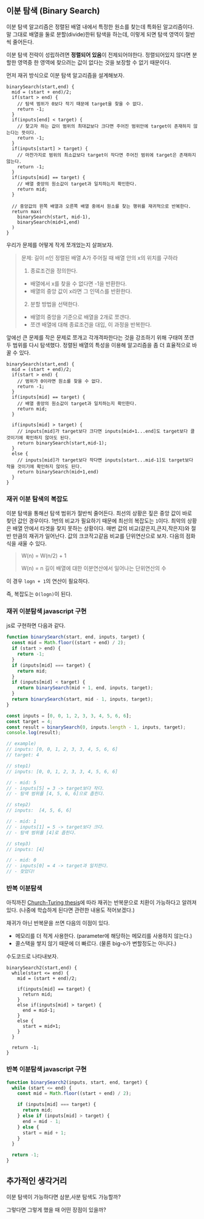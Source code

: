 ## 이분 탐색 (Binary Search)

이분 탐색 알고리즘은 정렬된 배열 내에서 특정한 원소를 찾는데 특화된 알고리즘이다. 말 그대로 배열을 둘로 분할(divide)한뒤 탐색을 하는데, 이렇게 되면 탐색 영역이 절반씩 줄어든다.

이분 탐색 전략이 성립하려면 **정렬되어 있음**이 전제되어야한다. 정렬되어있지 않다면 분할한 영역중 한 영역에 찾으려는 값이 없다는 것을 보장할 수 없기 때문이다.

먼저 재귀 방식으로 이분 탐색 알고리즘을 설계해보자.

```
binarySearch(start,end) {
  mid = (start + end)/2;
  if(start > end) {
    // 탐색 범위가 0보다 작기 때문에 target을 찾을 수 없다.
    return -1;
  }
  if(inputs[end] < target) {
    // 찾고자 하는 값이 범위의 최대값보다 크다면 주어진 범위안에 target이 존재하지 않는다는 뜻이다.
    return -1;
  }
  if(inputs[start] > target) {
    // 마찬가지로 범위의 최소값보다 target이 작다면 주어진 범위에 target은 존재하지 않는다.
    return -1;
  }
  if(inputs[mid] == target) {
    // 배열 중앙의 원소값이 target과 일치하는지 확인한다.
    return mid;
  }

  // 중앙값의 왼쪽 배열과 오른쪽 배열 중에서 원소를 찾는 행위를 재귀적으로 반복한다.
  return max(
    binarySearch(start, mid-1),
    binarySearch(mid+1,end)
  )
}
```

우리가 문제를 어떻게 작게 쪼개었는지 살펴보자.

> 문제: 길이 n인 정렬된 배열 A가 주어질 때 배열 안의 x의 위치를 구하라
>
> 1. 종료조건을 정의한다.
>
> - 배열에서 x를 찾을 수 없다면 -1을 반환한다.
> - 배열의 중앙 값이 x라면 그 인덱스를 반환한다.
>
> 2. 분할 방법을 선택한다.
>
> - 배열의 중앙을 기준으로 배열을 2개로 쪼갠다.
> - 쪼갠 배열에 대해 종료조건을 대입, 이 과정을 반복한다.

앞에선 큰 문제를 작은 문제로 쪼개고 각개격파한다는 것을 강조하기 위해 구태여 쪼갠 두 범위를 다시 탐색했다. 정렬된 배열의 특성을 이용해 알고리즘을 좀 더 효율적으로 바꿀 수 있다.

```
binarySearch(start,end) {
  mid = (start + end)/2;
  if(start > end) {
    // 범위가 0이라면 원소를 찾을 수 없다.
    return -1;
  }
  if(inputs[mid] == target) {
    // 배열 중앙의 원소값이 target과 일치하는지 확인한다.
    return mid;
  }

  if(inputs[mid] > target) {
    // inputs[mid]가 target보다 크다면 inputs[mid+1...end]도 target보다 클 것이기에 확인하지 않아도 된다.
    return binarySearch(start,mid-1);
  }
  else {
    // inputs[mid]가 target보다 작다면 inputs[start...mid-1]도 target보다 작을 것이기에 확인하지 않아도 된다.
    return binarySearch(mid+1,end)
  }
}
```

### 재귀 이분 탐색의 복잡도

이분 탐색을 통해선 탐색 범위가 절반씩 줄어든다.
최선의 상황은 짚은 중앙 값이 바로 찾던 값인 경우이다. 1번의 비교가 필요하기 때문에 최선의 복잡도는 `1`이다.
최악의 상황은 배열 안에서 타겟을 찾지 못하는 상황이다. 매번 값의 비교(같은지,큰지,작은지)와 절반 만큼의 재귀가 일어난다. 값의 크코작고같음 비교를 단위연산으로 보자. 다음의 점화식을 새울 수 있다.

> W(n) = W(n/2) + 1
>
> W(n) = n 길이 배열에 대한 이분연산에서 일어나는 단위연산의 수

이 경우 `logn + 1`의 연산이 필요하다.

즉, 복잡도는 `O(logn)`이 된다.

### 재귀 이분탐색 javascript 구현

js로 구현하면 다음과 같다.

```js
function binarySearch(start, end, inputs, target) {
  const mid = Math.floor((start + end) / 2);
  if (start > end) {
    return -1;
  }
  if (inputs[mid] === target) {
    return mid;
  }
  if (inputs[mid] < target) {
    return binarySearch(mid + 1, end, inputs, target);
  }
  return binarySearch(start, mid - 1, inputs, target);
}

const inputs = [0, 0, 1, 2, 3, 3, 4, 5, 6, 6];
const target = 4;
const result = binarySearch(0, inputs.length - 1, inputs, target);
console.log(result);

// example)
// inputs: [0, 0, 1, 2, 3, 3, 4, 5, 6, 6]
// target: 4

// step1)
// inputs: [0, 0, 1, 2, 3, 3, 4, 5, 6, 6]

// - mid: 5
// - inputs[5] = 3 -> target보다 작다.
// - 탐색 범위를 [4, 5, 6, 6]으로 좁힌다.

// step2)
// inputs:  [4, 5, 6, 6]

// - mid: 1
// - inputs[1] = 5 -> target보다 크다.
// - 탐색 범위를 [4]로 좁힌다.

// step3)
// inputs: [4]

// - mid: 0
// - inputs[0] = 4 -> target과 일치한다.
// - 찾았다!
```

### 반복 이분탐색

아직까진 [Church-Turing thesis](https://en.wikipedia.org/wiki/Church%E2%80%93Turing_thesis)에 따라 재귀는 반복문으로 치환이 가능하다고 알려져있다. (나중에 학습하게 된다면 관련한 내용도 적어보겠다.)

재귀가 아닌 반복문을 쓰면 다음의 이점이 있다.

- 메모리를 더 적게 사용한다. (parameter에 해당하는 메모리를 사용하지 않는다.)
- 콜스택을 쌓지 않기 때문에 더 빠르다. (물론 big-o가 변할정도는 아니다.)

수도코드로 나타내보자.

```
binarySearch2(start,end) {
  while(start <= end) {
    mid = (start + end)/2;

    if(inputs[mid] == target) {
      return mid;
    }
    else if(inputs[mid] > target) {
      end = mid-1;
    }
    else {
      start = mid+1;
    }
  }

  return -1;
}
```

### 반복 이분탐색 javascript 구현

```js
function binarySearch2(inputs, start, end, target) {
  while (start <= end) {
    const mid = Math.floor((start + end) / 2);

    if (inputs[mid] === target) {
      return mid;
    } else if (inputs[mid] > target) {
      end = mid - 1;
    } else {
      start = mid + 1;
    }
  }

  return -1;
}
```

## 추가적인 생각거리

이분 탐색이 가능하다면 삼분,사분 탐색도 가능할까?

그렇다면 그렇게 했을 때 어떤 장점이 있을까?
